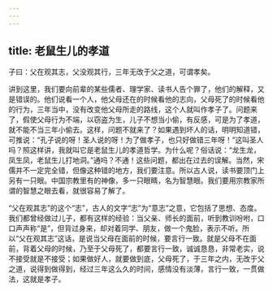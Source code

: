 ```yaml
---
---
---
```

title: 老鼠生儿的孝道
---




子曰：父在观其志，父没观其行，三年无改于父之道，可谓孝矣。

讲到这里，我们要向前辈的某些儒者、理学家、读书人告个罪了，他们的解释，又是错误的。他们说看一个人，他父母还在的时候看他的志向，父母死了的时候看他的行为，三年当中，没有改变他父母所走的路线，这个人就叫作孝子了。问题来了，假使父母行为不端，以窃盗为生，儿子不想当小偷，有反感，可是为了孝道，就不能不当三年小偷去。这样，问题不就来了？如果遇到坏人的话，明明知道错，可推说：“孔子说的呀！圣人说的呀！为了做孝子，也只好做错三年呀！”这叫圣人吗？照这样讲，我就叫它是老鼠生儿的孝道哲学。为什么呢？俗话说：“龙生龙，凤生凤，老鼠生儿打地洞。”通吗？不通！这些问题，都出在过去的误解。当然，宋儒并不一定完全错，但像这种错的地方，我们要注意。所以古人说，读书要顶门上另有一只眼。中国宗教里有的神像，多一只眼睛，名为智慧眼。我们要用宗教家所谓的智慧之眼去看，就很容易了解了。

“父在观其志”的这个“志”，古人的文字“志”为“意志”之意，它包括了思想、态度。我们都曾经做过儿子，都有这样的经验：当父亲、师长的面前，听到教训吩咐，口口声声称“是”，但背过身来，却对着同学、朋友，做一个鬼脸，表示不听。所以“父在观其志”这话，是说当父母在面前的时候，要言行一致。就是父母不在面前，背着父母的时候，乃至于父母死了，都要言行一致，诚诚恳恳，非常老实，说不接受就是不接受；如果做好人，就要做到底，父母死了，于三年之内，无改于父之道，说得到做得到，经过三年这么久的时间，感情没有淡薄，言行一致，一贯做法，这就是孝子。